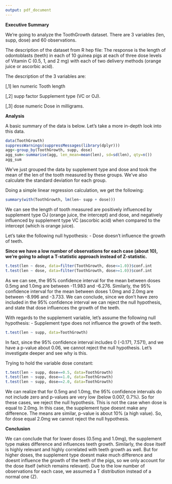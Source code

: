 ```yaml
---
output: pdf_document
---
```

**Executive Summary**

We're going to analyze the ToothGrowth dataset.
There are 3 variables (len, supp, dose) and 60 observations.

The description of the dataset from R hep file: The response is the length of odontoblasts (teeth) in each of 10 guinea pigs at each of three dose levels of Vitamin C (0.5, 1, and 2 mg) with each of two delivery methods (orange juice or ascorbic acid).

The description of the 3 variables are:

[,1]   len	 numeric	 Tooth length

[,2]	 supp	 factor	 Supplement type (VC or OJ).

[,3]	 dose	 numeric	 Dose in milligrams.


**Analysis**

A basic summary of the data is below.
Let's take a more in-depth look into this data.
```r
data(ToothGrowth)
suppressWarnings(suppressMessages(library(dplyr)))
agg<-group_by(ToothGrowth, supp, dose)
agg_sum<-summarise(agg, len_mean=mean(len), sd=sd(len), qty=n())
agg_sum
```

We've just grouped the data by supplement type and dose and took the mean of the len of the tooth measured by these groups. We've also calculate the standard deviation for each group.

Doing a simple linear regression calculation, we get the following:

```r
summary(with(ToothGrowth, lm(len~ supp + dose)))
```

We can see the length of tooth measured are positively influenced by supplement type OJ (orange juice, the intercept) and dose, and negatively influenced by supplement type VC (ascorbic acid) when compared to the intercept (which is orange juice).

Let's take the following null hypothesis:
- Dose doesn't influence the growth of teeth.

**Since we have a low number of observations for each case (about 10), we're going to adopt a T-statistic approach instead of Z-statistic.**

```r
t.test(len ~ dose, data=filter(ToothGrowth, dose<=1.0))$conf.int
t.test(len ~ dose, data=filter(ToothGrowth, dose>=1.0))$conf.int

```

As we can see, the 95% confidence interval for the mean between doses 0.5mg and 1.0mg are between -11.983 and -6.276. 
Similarly, the 95% confidence interval for the mean between doses 1.0mg and 2.0mg are between -8.996 and -3.733. We can conclude, since we don't have zero included in the 95% confidence interval we can reject the null hypothesis, and state that dose influences the growth of the teeth.

With regards to the supplement variable, let's assume the following null hypothesis:
- Supplement type does not influence the growth of the teeth.

```r
t.test(len ~ supp, data=ToothGrowth)
```

In fact, since the 95% confidence interval includes 0 (-0.171, 7.571), and we have a p-value about 0.06, we cannot reject the null hypothesis. Let's investigate deeper and see why is this.

Trying to hold the variable dose constant:

```r
t.test(len ~ supp, dose==0.5, data=ToothGrowth)
t.test(len ~ supp, dose==1.0, data=ToothGrowth)
t.test(len ~ supp, dose==2.0, data=ToothGrowth)
```

We can realize that for 0.5mg and 1.0mg, the 95% confidence intervals do not include zero and p-values are very low (below 0.007, 0.7%). So for these cases, we reject the null hypothesis. This is not the case when dose is equal to 2.0mg. In this case, the supplement type doesnt make any difference. The means are similar, p-value is about 10% (a high value). So, for dose equal 2.0mg we cannot reject the null hypothesis.

**Conclusion**

We can conclude that for lower doses (0.5mg and 1.0mg), the supplement type makes difference and influences teeth growth. Similarly, the dose itself is highly relevant and highly correlated with teeth growth as well.
But for higher doses, the supplement type doesnt make much difference and doesnt influence the growth of the teeth of the pigs, so we only account for the dose itself (which remains relevant).
Due to the low number of observations for each case, we assumed a T distribution instead of a normal one (Z).
